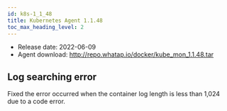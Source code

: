 ```yaml
---
id: k8s-1_1_48
title: Kubernetes Agent 1.1.48
toc_max_heading_level: 2
---
```



-   Release date: 2022-06-09
-   Agent download: http://repo.whatap.io/docker/kube_mon_1.1.48.tar

## Log searching error

Fixed the error occurred when the container log length is less than 1,024 due to a code error. 
